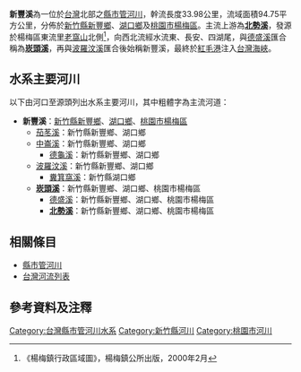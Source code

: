 {{Infobox river
| river_name = 新豐溪
| native_name = 
| other_name = 
| image_name = 
| image_size = 
| caption    = 
| origin     = [[楊梅區|楊梅區]][[老窩山|老窩山]]
| mouth      = [[紅毛港_(新竹縣)|紅毛港]]
| progression = [[臺灣海峽|臺灣海峽]]
| basin_countries = {{ROC}}
| location   = [[新竹縣|新竹縣]][[新豐鄉_(台灣)|新豐鄉]]、[[湖口鄉|湖口鄉]]<br/>[[桃園市|桃園市]][[楊梅區|楊梅區]]
| length     = {{convert|33.98|km|0|cuft|0|abbr=off}}
| elevation  = 
| mouth_elevation = 
| discharge  = 
| watershed  = {{convert|94.75|km2|0|cuft|0|abbr=off}}
}}
'''新豐溪'''為一位於[[台灣|台灣]]北部之[[縣市管河川|縣市管河川]]，幹流長度33.98公里，流域面積94.75平方公里，分佈於[[新竹縣|新竹縣]][[新豐鄉_(台灣)|新豐鄉]]、[[湖口鄉|湖口鄉]]及[[桃園市|桃園市]][[楊梅區|楊梅區]]。主流上游為'''[[北勢溪_(新竹縣)|北勢溪]]'''，發源於楊梅區東流里[[老窩山|老窩山]]北側<ref>《楊梅鎮行政區域圖》，楊梅鎮公所出版，2000年2月</ref>，向西北流經水流東、長安、四湖尾，與[[德盛溪|德盛溪]]匯合稱為'''[[崁頭溪|崁頭溪]]'''，再與[[波羅汶溪|波羅汶溪]]匯合後始稱新豐溪，最終於[[紅毛港_(新竹縣)|紅毛港]]注入[[台灣海峽|台灣海峽]]。

==水系主要河川==
以下由河口至源頭列出水系主要河川，其中粗體字為主流河道：
*'''新豐溪'''：[[新竹縣|新竹縣]][[新豐鄉_(台灣)|新豐鄉]]、[[湖口鄉|湖口鄉]]、[[桃園市|桃園市]][[楊梅區|楊梅區]]
**[[茄苳溪_(新竹縣)|茄苳溪]]：新竹縣新豐鄉、湖口鄉
**[[中崙溪|中崙溪]]：新竹縣新豐鄉、湖口鄉
***[[德龜溪|德龜溪]]：新竹縣新豐鄉、湖口鄉
**[[波羅汶溪|波羅汶溪]]：新竹縣新豐鄉、湖口鄉
***[[糞箕窩溪|糞箕窩溪]]：新竹縣湖口鄉
**'''[[崁頭溪|崁頭溪]]'''：新竹縣新豐鄉、湖口鄉、桃園市楊梅區
***[[德盛溪|德盛溪]]：新竹縣新豐鄉、湖口鄉、桃園市楊梅區
***'''[[北勢溪_(新竹縣)|北勢溪]]'''：新竹縣新豐鄉、湖口鄉、桃園市楊梅區

==相關條目==
*[[縣市管河川|縣市管河川]]
*[[台灣河流列表|台灣河流列表]]

==參考資料及注釋==
<div class="references-small">
<references />
</div>

{{台灣河流}}
[[Category:台灣縣市管河川水系|Category:台灣縣市管河川水系]]
[[Category:新竹縣河川|Category:新竹縣河川]]
[[Category:桃園市河川|Category:桃園市河川]]
